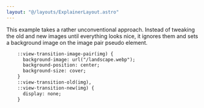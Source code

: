 ```yaml
---
layout: "@/layouts/ExplainerLayout.astro"
---
```


This example takes a rather unconventional approach. Instead of tweaking the old and new images until everything looks nice, it ignores them and sets a background image on the image pair pseudo element.
```diff lang="css"
    ::view-transition-image-pair(img) {
      background-image: url("/landscape.webp");
      background-position: center;
      background-size: cover;
    }
    ::view-transition-old(img),
    ::view-transition-new(img) {
      display: none;
    }
```
